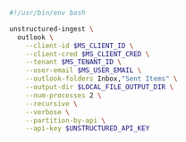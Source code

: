 ```bash Shell
#!/usr/bin/env bash

unstructured-ingest \
  outlook \
    --client-id $MS_CLIENT_ID \
    --client-cred $MS_CLIENT_CRED \
    --tenant $MS_TENANT_ID \
    --user-email $MS_USER_EMAIL \
    --outlook-folders Inbox,"Sent Items" \
    --output-dir $LOCAL_FILE_OUTPUT_DIR \
    --num-processes 2 \
    --recursive \
    --verbose \
    --partition-by-api \
    --api-key $UNSTRUCTURED_API_KEY
```
